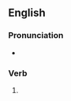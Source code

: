 ==English==

===Pronunciation===
* {{rhymes|en|ɪmpst}}

===Verb===
{{head|en|verb form}}

# {{en-past of|glimpse}}